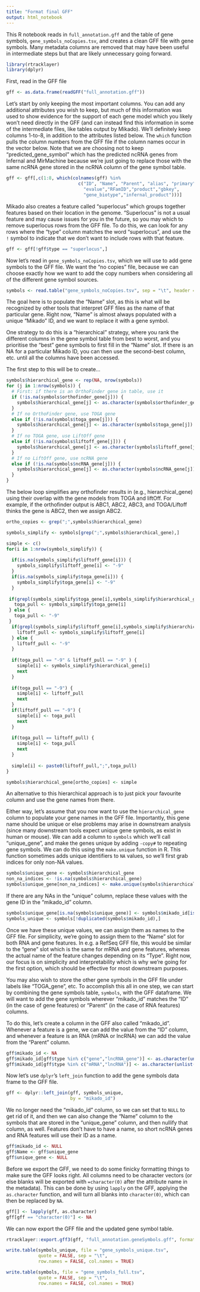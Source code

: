 ```yaml
---
title: "Format final GFF"
output: html_notebook
---
```


This R notebook reads in `full_annotation.gff` and the table of gene symbols, `gene_symbols_noCopies.tsv`, and creates a clean GFF file with gene symbols. Many metadata columns are removed that may have been useful in intermediate steps but that are likely unnecessary going forward.

```r
library(rtracklayer)
library(dplyr)
```

First, read in the GFF file

```r
gff <- as.data.frame(readGFF("full_annotation.gff"))
```

Let's start by only keeping the most important columns. You can add any additional attributes you wish to keep, but much of this information was used to show evidence for the support of each gene model which you likely won't need directly in the GFF (and can instead find this information in some of the intermediate files, like tables output by Mikado). We'll definitely keep columns 1-to-8, in addition to the attributes listed below. The `which` function pulls the column numbers from the GFF file if the column names occur in the vector below. Note that we are choosing not to keep "predicted_gene_symbol" which has the predicted ncRNA genes from Infernal and MirMachine because we're just going to replace those with the same ncRNA gene stored in the ncRNA column of the gene symbol table.

```r
gff <- gff[,c(1:8, which(colnames(gff) %in%
                           c("ID", "Name", "Parent", "alias", "primary",
                             "evalue","RFamID","product","gbkey",
                             "gene_biotype","infernal_product")))]
```

Mikado also creates a feature called "superlocus" which groups together features based on their location in the genome. "Superlocus" is not a usual feature and may cause issues for you in the future, so you may which to remove superlocus rows from the GFF file. To do this, we can look for any rows where the "type" column matches the word "superlocus", and use the `!` symbol to indicate that we don't want to include rows with that feature.

```r
gff <- gff[!gff$type == "superlocus",]
```


Now let's read in `gene_symbols_noCopies.tsv`, which we will use to add gene symbols to the GFF file. We want the "no copies" file, because we can choose exactly how we want to add the copy numbers when considering all of the different gene symbol sources.

```r
symbols <- read.table("gene_symbols_noCopies.tsv", sep = "\t", header = TRUE)
```

The goal here is to populate the "Name" slot, as this is what will be recognized by other tools that interpret GFF files as the name of that particular gene. Right now, "Name" is almost always populated with a unique "Mikado" ID, and we want to replace it with a gene symbol.

One strategy to do this is a "hierarchical" strategy, where you rank the different columns in the gene symbol table from best to worst, and you prioritise the "best" gene symbols to first fill in the "Name" slot. If there is an NA for a particular Mikado ID, you can then use the second-best column, etc. until all the columns have been accessed.

The first step to this will be to create...


```r
symbols$hierarchical_gene <- rep(NA, nrow(symbols))
for (j in 1:nrow(symbols)) {
  # First: if there is an OrthoFinder gene in table, use it
  if (!is.na(symbols$orthofinder_gene[j])) {
    symbols$hierarchical_gene[j] <- as.character(symbols$orthofinder_gene[j])
  }
  # If no OrthoFinder gene, use TOGA gene
  else if (!is.na(symbols$toga_gene[j])) {
    symbols$hierarchical_gene[j] <- as.character(symbols$toga_gene[j])
  }
  # If no TOGA gene, use LiftOff gene
  else if (!is.na(symbols$liftoff_gene[j])) {
    symbols$hierarchical_gene[j] <- as.character(symbols$liftoff_gene[j])
  }
  # If no LiftOff gene, use ncRNA gene
  else if (!is.na(symbols$ncRNA_gene[j])) {
    symbols$hierarchical_gene[j] <- as.character(symbols$ncRNA_gene[j])
  }
}
```


The below loop simplifies any orthofinder results in (e.g., hierarchical_gene) using their overlap with the gene models from TOGA and liftOff. For example, if the orthofinder output is ABC1, ABC2, ABC3, and TOGA/Liftoff thinks the gene is ABC2, then we assign ABC2.

```r
ortho_copies <- grep(";",symbols$hierarchical_gene)

symbols_simplify <- symbols[grep(";",symbols$hierarchical_gene),]

simple <- c()
for(i in 1:nrow(symbols_simplify)) {
  
  if(is.na(symbols_simplify$liftoff_gene[i])) {
    symbols_simplify$liftoff_gene[i] <- "-9"
  }
  if(is.na(symbols_simplify$toga_gene[i])) {
    symbols_simplify$toga_gene[i] <- "-9"
  }
  
 if(grepl(symbols_simplify$toga_gene[i],symbols_simplify$hierarchical_gene[i])) {
   toga_pull <- symbols_simplify$toga_gene[i]
 } else {
   toga_pull <- "-9"
 }
  if(grepl(symbols_simplify$liftoff_gene[i],symbols_simplify$hierarchical_gene[i])) {
    liftoff_pull <- symbols_simplify$liftoff_gene[i]
  } else {
    liftoff_pull <- "-9"
  }
  
  if(toga_pull == "-9" & liftoff_pull == "-9" ) {
    simple[i] <- symbols_simplify$hierarchical_gene[i]
    next
  }
  
  if(toga_pull == "-9") {
    simple[i] <- liftoff_pull
    next
  }
  if(liftoff_pull == "-9") {
    simple[i] <- toga_pull
    next
  }
    
  if(toga_pull == liftoff_pull) {
    simple[i] <- toga_pull
    next
  } 
  
  simple[i] <- paste0(liftoff_pull,";",toga_pull)
}

symbols$hierarchical_gene[ortho_copies] <- simple
```


An alternative to this hierarchical approach is to just pick your favourite column and use the gene names from there.

Either way, let's assume that you now want to use the `hierarchical_gene` column to populate your gene names in the GFF file. Importantly, this gene name should be unique or else problems may arise in downstream analysis (since many downstream tools expect unique gene symbols, as exist in human or mouse). We can add a column to `symbols` which we'll call "unique_gene", and make the genes unique by adding `-copy#` to repeating gene symbols. We can do this using the `make.unique` function in R. This function sometimes adds unique identifiers to `NA` values, so we'll first grab indices for only non-NA values.

```r
symbols$unique_gene <- symbols$hierarchical_gene
non_na_indices <- !is.na(symbols$hierarchical_gene)
symbols$unique_gene[non_na_indices] <- make.unique(symbols$hierarchical_gene[non_na_indices], sep = "-copy")
```

If there are any NAs in the "unique" column, replace these values with the gene ID in the "mikado_id" column.

```r

symbols$unique_gene[is.na(symbols$unique_gene)] <- symbols$mikado_id[is.na(symbols$unique_gene)]
symbols_unique <- symbols[!duplicated(symbols$mikado_id),]


```


Once we have these unique values, we can assign them as names to the GFF file. For simplicity, we're going to assign them to the "Name" slot for both RNA and gene features. In e.g. a RefSeq GFF file, this would be similar to the "gene" slot which is the same for mRNA and gene features, whereas the actual name of the feature changes depending on its "Type". Right now, our focus is on simplicity and interpretability which is why we're going for the first option, which should be effective for most downstream purposes.

You may also wish to store the other gene symbols in the GFF file under labels like "TOGA_gene", etc. To accomplish this all in one step, we can start by combining the gene symbols table, `symbols`, with the GFF dataframe. We will want to add the gene symbols wherever "mikado_id" matches the "ID" (in the case of gene features) or "Parent" (in the case of RNA features) columns.

To do this, let's create a column in the GFF also called "mikado_id". Whenever a feature is a gene, we can add the value from the "ID" column, and whenever a feature is an RNA (mRNA or lncRNA) we can add the value from the "Parent" column.

```r
gff$mikado_id <- NA
gff$mikado_id[gff$type %in% c("gene","lncRNA_gene")] <- as.character(unlist(gff$ID[gff$type %in% c("gene","lncRNA_gene")]))
gff$mikado_id[gff$type %in% c("mRNA","lncRNA")] <- as.character(unlist(gff$Parent[gff$type %in% c("mRNA","lncRNA")]))
```

Now let's use `dplyr`'s `left_join` function to add the gene symbols data frame to the GFF file.

```r
gff <- dplyr::left_join(gff, symbols_unique,
                        by = "mikado_id")
```

We no longer need the "mikado_id" column, so we can set that to `NULL` to get rid of it, and then we can also change the "Name" column to the symbols that are stored in the "unique_gene" column, and then nullify that column, as well. Features don't have to have a name, so short ncRNA genes and RNA features will use their ID as a name.

```r
gff$mikado_id <- NULL
gff$Name <- gff$unique_gene
gff$unique_gene <- NULL
```

Before we export the GFF, we need to do some finicky formatting things to make sure the GFF looks right. All columns need to be character vectors (or else blanks will be exported with `=character(0)` after the attribute name in the metadata). This can be done by using `lapply` on the GFF, applying the `as.character` function, and will turn all blanks into `character(0)`, which can then be replaced by `NA`.

```r
gff[] <- lapply(gff, as.character) 
gff[gff == "character(0)"] <- NA
```

We can now export the GFF file and the updated gene symbol table.

```r
rtracklayer::export.gff3(gff, "full_annotation.geneSymbols.gff", format = "gff3")

write.table(symbols_unique, file = "gene_symbols_unique.tsv",
            quote = FALSE, sep = "\t",
            row.names = FALSE, col.names = TRUE)

write.table(symbols, file = "gene_symbols_full.tsv",
            quote = FALSE, sep = "\t",
            row.names = FALSE, col.names = TRUE)

```




